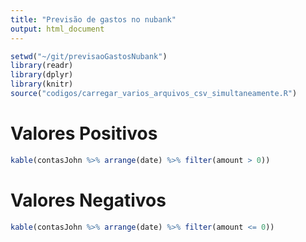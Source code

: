 ```yaml
---
title: "Previsão de gastos no nubank"
output: html_document
---
```


```r
setwd("~/git/previsaoGastosNubank")
library(readr)
library(dplyr)
library(knitr)
source("codigos/carregar_varios_arquivos_csv_simultaneamente.R")
```

# Valores Positivos
```r
kable(contasJohn %>% arrange(date) %>% filter(amount > 0))
```

# Valores Negativos
```r
kable(contasJohn %>% arrange(date) %>% filter(amount <= 0))
```
